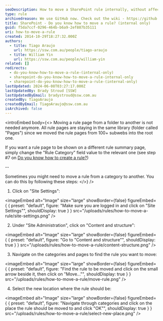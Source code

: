 ```yaml
---
seoDescription: How to move a SharePoint rule internally, without affecting its visibility on other pages.
type: rule
archivedreason: We use GitHub now. Check out the wiki - https://github.com/SSWConsulting/SSW.Rules.Content/wiki
title: SharePoint - Do you know how to move a rule? (internal only)
guid: f5da7ccf-0296-464b-b6a9-2ef887b35111
uri: how-to-move-a-rule
created: 2014-10-29T18:27:32.000Z
authors:
  - title: Tiago Araujo
    url: https://ssw.com.au/people/tiago-araujo
  - title: William Yin
    url: https://ssw.com.au/people/william-yin
related: []
redirects:
  - do-you-know-how-to-move-a-rule-(internal-only)
  - sharepoint-do-you-know-how-to-move-a-rule-internal-only
  - sharepoint-do-you-know-how-to-move-a-rule-(internal-only)
lastUpdated: 2024-06-08T03:27:17.000Z
lastUpdatedBy: Brady Stroud [SSW]
lastUpdatedByEmail: bradystroud@ssw.com.au
createdBy: TiagoAraujo
createdByEmail: TiagoAraujo@ssw.com.au
isArchived: false
---
```


<introEmbed
  body={<>
Moving a rule page from a folder to another is not needed anymore. All rule pages are staying in the same library (folder called "Pages") since we moved the rule pages from 100+ subwebs into the root one.

If you want a rule page to be shown on a different rule summary page, simply change the "Rule Category" field value to the relevant one (see step #7 on [Do you know how to create a rule?](/how-to-create-a-rule))

--

Sometimes you might need to move a rule from a category to another. You can do this by following these steps:
  </>}
/>
1. Click on "Site Settings":


<imageEmbed
  alt="Image"
  size="large"
  showBorder={false}
  figureEmbed={ {
    preset: "default",
    figure: "Make sure you are logged in and click on \"Site Settings\"",
    shouldDisplay: true
  } }
  src="/uploads/rules/how-to-move-a-rule/site-settings.png"
/>


2. Under "Site Administration", click on "Content and structure":


<imageEmbed
  alt="Image"
  size="large"
  showBorder={false}
  figureEmbed={ {
    preset: "default",
    figure: "Go to \"Content and structure\"",
    shouldDisplay: true
  } }
  src="/uploads/rules/how-to-move-a-rule/content-structure.png"
/>


3. Navigate on the categories and pages to find the rule you want to move:


<imageEmbed
  alt="Image"
  size="large"
  showBorder={false}
  figureEmbed={ {
    preset: "default",
    figure: "Find the rule to be moved and click on the small arrow beside it, then click on \"Move...\"",
    shouldDisplay: true
  } }
  src="/uploads/rules/how-to-move-a-rule/move-rule.png"
/>


4. Select the new location where the rule should be:


<imageEmbed
  alt="Image"
  size="large"
  showBorder={false}
  figureEmbed={ {
    preset: "default",
    figure: "Navigate through categories and click on the place the rule should be moved to and click \"OK\"",
    shouldDisplay: true
  } }
  src="/uploads/rules/how-to-move-a-rule/select-new-place.png"
/>
